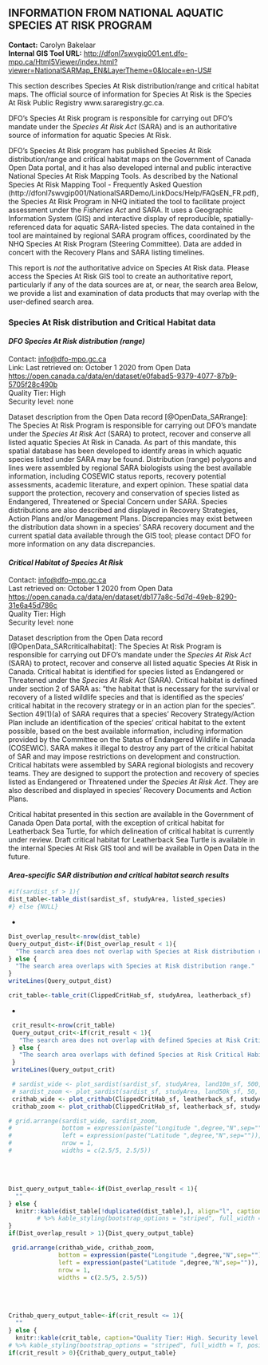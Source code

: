 ## **INFORMATION FROM NATIONAL AQUATIC SPECIES AT RISK PROGRAM**    
**Contact:** Carolyn Bakelaar  
**Internal GIS Tool URL:** <http://dfonl7swvgip001.ent.dfo-mpo.ca/Html5Viewer/index.html?viewer=NationalSARMap_EN&LayerTheme=0&locale=en-US#>  

This section describes Species At Risk distribution/range and critical habitat maps. The official source of information for Species At Risk is the Species At Risk Public Registry www.sararegistry.gc.ca.

DFO’s Species At Risk program is responsible for carrying out DFO’s mandate under the _Species At Risk Act_ (SARA) and is an authoritative source of information for aquatic Species At Risk.

DFO’s Species At Risk program has published Species At Risk distribution/range and critical habitat maps on the Government of Canada Open Data portal, and it has also developed internal and public interactive National Species At Risk Mapping Tools. As described by the National Species At Risk Mapping Tool - Frequently Asked Question (http://dfonl7swvgip001/NationalSARDemo/LinkDocs/Help/FAQsEN_FR.pdf), the Species At Risk Program in NHQ initiated the tool to facilitate project assessment under the _Fisheries Act_ and SARA. It uses a Geographic Information System (GIS) and interactive display of reproducible, spatially-referenced data for aquatic SARA-listed species. The data contained in the tool are maintained by regional SARA program offices, coordinated by the NHQ Species At Risk Program (Steering Committee). Data are added in concert with the Recovery Plans and SARA listing timelines. 

This report is *not* the authoritative advice on Species At Risk data. Please access the Species At Risk GIS tool to create an authoritative report, particularly if any of the data sources are at, or near, the search area
Below, we provide a list and examination of data products that may overlap with the user-defined search area.

### **Species At Risk distribution and Critical Habitat data**    

#### ***DFO Species At Risk distribution (range)*** {-}    

Contact: <info@dfo-mpo.gc.ca>  
Link:  Last retrieved on: October 1 2020 from Open Data  <https://open.canada.ca/data/en/dataset/e0fabad5-9379-4077-87b9-5705f28c490b>  
Quality Tier: High  
Security level: none  

Dataset description from the Open Data record [@OpenData_SARrange]: The Species At Risk Program is responsible for carrying out DFO’s mandate under the _Species At Risk Act_ (SARA) to protect, recover and conserve all listed aquatic Species At Risk in Canada. As part of this mandate, this spatial database has been developed to identify areas in which aquatic species listed under SARA may be found. Distribution (range) polygons and lines were assembled by regional SARA biologists using the best available information, including COSEWIC status reports, recovery potential assessments, academic literature, and expert opinion. These spatial data support the protection, recovery and conservation of species listed as Endangered, Threatened or Special Concern under SARA. Species distributions are also described and displayed in Recovery Strategies, Action Plans and/or Management Plans. Discrepancies may exist between the distribution data shown in a species’ SARA recovery document and the current spatial data available through the GIS tool; please contact DFO for more information on any data discrepancies.

#### ***Critical Habitat of Species At Risk***    

Contact: <info@dfo-mpo.gc.ca>  
Last retrieved on: October 1 2020 from Open Data  <https://open.canada.ca/data/en/dataset/db177a8c-5d7d-49eb-8290-31e6a45d786c>  
Quality Tier: High    
Security level: none    

Dataset description from the Open Data record [@OpenData_SARcriticalhabitat]: The Species At Risk Program is responsible for carrying out DFO’s mandate under the _Species At Risk Act_ (SARA) to protect, recover and conserve all listed aquatic Species At Risk in Canada. Critical habitat is identified for species listed as Endangered or Threatened under the _Species At Risk Act_ (SARA). Critical habitat is defined under section 2 of SARA as: “the habitat that is necessary for the survival or recovery of a listed wildlife species and that is identified as the species’ critical habitat in the recovery strategy or in an action plan for the species”. Section 49(1)(a) of SARA requires that a species’ Recovery Strategy/Action Plan include an identification of the species’ critical habitat to the extent possible, based on the best available information, including information provided by the Committee on the Status of Endangered Wildlife in Canada (COSEWIC). SARA makes it illegal to destroy any part of the critical habitat of SAR and may impose restrictions on development and construction. Critical habitats were assembled by SARA regional biologists and recovery teams. They are designed to support the protection and recovery of species listed as Endangered or Threatened under the _Species At Risk Act_. They are also described and displayed in species’ Recovery Documents and Action Plans. 

Critical habitat presented in this section are available in the Government of Canada Open Data portal, with the exception of critical habitat for Leatherback Sea Turtle, for which delineation of critical habitat is currently under review. Draft critical habitat for Leatherback Sea Turtle is available in the internal Species At Risk GIS tool and will be available in Open Data in the future.

#### ***Area-specific SAR distribution and critical habitat search results***

```r
#if(sardist_sf > 1){
dist_table<-table_dist(sardist_sf, studyArea, listed_species)
#} else {NULL}
```
*
```r
Dist_overlap_result<-nrow(dist_table)
Query_output_dist<-if(Dist_overlap_result < 1){
  "The search area does not overlap with Species at Risk distribution range."
} else {
  "The search area overlaps with Species at Risk distribution range."
}
writeLines(Query_output_dist)
```

```r
crit_table<-table_crit(ClippedCritHab_sf, studyArea, leatherback_sf)
```
*
```r
 crit_result<-nrow(crit_table)
 Query_output_crit<-if(crit_result < 1){
   "The search area does not overlap with defined Species at Risk Critical Habitat."
 } else {
   "The search area overlaps with defined Species at Risk Critical Habitat."
 }
 writeLines(Query_output_crit)
```

```r
 # sardist_wide <- plot_sardist(sardist_sf, studyArea, land10m_sf, 500, bounds_sf)
 # sardist_zoom <- plot_sardist(sardist_sf, studyArea, land50k_sf, 50, bounds_sf)
 crithab_wide <- plot_crithab(ClippedCritHab_sf, leatherback_sf, studyArea, land10m_sf, 500, bounds_sf)
 crithab_zoom <- plot_crithab(ClippedCritHab_sf, leatherback_sf, studyArea, land50k_sf, 50, bounds_sf)
```

```r
# grid.arrange(sardist_wide, sardist_zoom,
#              bottom = expression(paste("Longitude ",degree,"N",sep="")),
#              left = expression(paste("Latitude ",degree,"N",sep="")),
#              nrow = 1,
#              widths = c(2.5/5, 2.5/5))
```
<br><br>
```r
Dist_query_output_table<-if(Dist_overlap_result < 1){
  ""
} else {
  knitr::kable(dist_table[!duplicated(dist_table),], align="l", caption= "Quality Tier: High. Security level: none. Species At Risk listed as Endangered, Threatened or Special Concern under the <i>Species At Risk Act</i> for which the search polygon overlaps with their distribution (range). This is not the authoritative source or advice for Species At Risk data. Please access the Species At Risk [GIS tool](http://dfonl7swvgip001.ent.dfo-mpo.ca/Html5Viewer/index.html?viewer=NationalSARMap_EN&LayerTheme=0&locale=en-US) to create anthe authoritative SARA report.", booktabs = T, escape = F, linesep="") 
        # %>% kable_styling(bootstrap_options = "striped", full_width = T, position = "left")
}
if(Dist_overlap_result > 1){Dist_query_output_table}
```
```r
 grid.arrange(crithab_wide, crithab_zoom,
              bottom = expression(paste("Longitude ",degree,"N",sep="")),
              left = expression(paste("Latitude ",degree,"N",sep="")),
              nrow = 1,
              widths = c(2.5/5, 2.5/5))
```
<br><br>

```r
Crithab_query_output_table<-if(crit_result <= 1){
  ""
} else {
  knitr::kable(crit_table, caption="Quality Tier: High. Security level: none. Species At Risk listed as Endangered or Threatened under the <i>Species At Risk Act</i> (SARA) for which the search polygon overlaps with their critical habitat. Critical habitat is defined under section 2 of SARA as: “the habitat that is necessary for the survival or recovery of a listed wildlife species and that is identified as the species’ critical habitat in the recovery strategy or in an action plan for the species”. Critical Habitat is identified in a species’ recovery strategy or action plan, posted on the [SAR Public Registry](http://www.sararegistry.gc.ca). This is <b>not</b> the authoritative source or advice for Species At Risk data. Please access the Species At Risk [GIS tool](http://dfonl7swvgip001.ent.dfo-mpo.ca/Html5Viewer/index.html?viewer=NationalSARMap_EN&LayerTheme=0&locale=en-US) to create an authoritative SARA report.", booktabs = T, escape = F, linesep="")} 
# %>% kable_styling(bootstrap_options = "striped", full_width = T, position = "left")
if(crit_result > 0){Crithab_query_output_table}
```